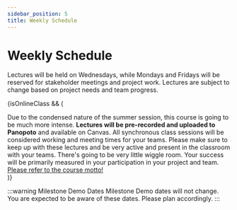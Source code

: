 ```yaml
---
sidebar_position: 5
title: Weekly Schedule
---
```




# Weekly Schedule

Lectures will be held on Wednesdays, while Mondays and Fridays will be reserved for stakeholder meetings and project work. Lectures are subject to change based on project needs and team progress.


{isOnlineClass && (
<div>
    <Admonition type="warning" title="Summer Session">
Due to the condensed nature of the summer session, this course is going to be much more intense. <strong>Lectures will be pre-recorded and uploaded to Panopoto</strong> and available on Canvas. All synchronous class sessions will be considered working and meeting times for your teams. Please make sure to keep up with these lectures and be very active and present in the classroom with your teams. There's going to be very little wiggle room. Your success will be primarily measured in your participation in your project and team. <a href="#class-motto">Please refer to the course motto!</a>
</Admonition>
</div>
)}

<LocalizationProvider dateAdapter={AdapterDayjs}>
    <Syllabus courseid={13} daysOff={` 2025-09-01 2025-11-24 2025-11-25 2025-11-26 2025-11-27 2025-11-28 2025-11-29 2025-11-30 `} />
</LocalizationProvider>

:::warning Milestone Demo Dates
Milestone Demo dates will not change. You are expected to be aware of these dates. Please plan accordingly.
:::
